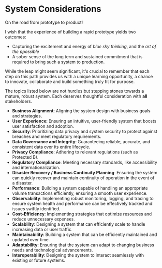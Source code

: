 # System Considerations

On the road from prototype to product!

I wish that the experience of building a rapid prototype yields two outcomes:

- Capturing the excitement and energy of _blue sky thinking_, and the _art of the ppossible_
- A sober sense of the long term and sustained commitment that is required to bring such a system to production.

While the leap might seem significant,
it's crucial to remember that each step on this path
provides us with a unique learning opportunity, a chance to innovate, collaborate
and build something truly fit for purpose.

The topics listed below are not hurdles but stepping stones towards
a mature, robust system. Each deserves thoughtful consideration with **all** stakeholders.

- **Business Alignment**: Aligning the system design with business goals and
  strategies.
- **User Experience**: Ensuring an intuitive, user-friendly system that boosts
  user satisfaction and adoption.
- **Security**: Prioritizing data privacy and system security to protect against
  breaches and meet regulatory requirements.
- **Data Governance and Integrity**: Guaranteeing reliable, accurate, and
  consistent data over its entire lifecycle.
- **Privacy Compliance**: Adhering to relevant regulations (such as Protected B).
- **Regulatory Compliance**: Meeting necessary standards, like accessibility and
  internationalization.
- **Disaster Recovery / Business Continuity Planning**: Ensuring the system can
  quickly recover and maintain continuity of operation in the event of a disaster.
- **Performance**: Building a system capable of handling an appropriate volume
  transactions efficiently, ensuring a smooth user experience.
- **Observability**: Implementing robust monitoring, logging, and tracing to ensure
  system health and performance can be effectively tracked and issues swiftly identified.
- **Cost-Efficiency**: Implementing strategies that optimize resources and
  reduce unnecessary expenses.
- **Scalability**: Designing a system that can efficiently scale to handle
  increasing data or user traffic.
- **Maintainability**: Building a system that can be efficiently maintained and
  updated over time.
- **Adaptability**: Ensuring that the system can adapt to changing business
  needs and technological advancements.
- **Interoperability**: Designing the system to interact seamlessly with existing
  or future systems.
